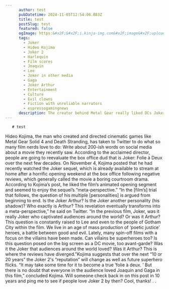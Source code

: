 ```yaml
---
      author: test
      pubDatetime: 2024-11-05T12:54:06.083Z
      title: test
      postSlug: test
      featured: false
      ogImage: https:&#x2F;&#x2F;i.kinja-img.com&#x2F;image&#x2F;upload&#x2F;c_fit,q_60,w_645&#x2F;3193b9586ef0e3ab51d5b3ce808a84f7.jpg
      tags: 
        - Joker
        - Hideo Kojima
        - Joker 2
        - Harlequin
        - Film scores
        - Joaquin
        - Lee
        - Joker in other media
        - Gaga
        - Joker Arthur
        - Entertainment
        - Culture
        - Evil clowns
        - Fiction with unreliable narrators
        - espressogamingnews
      description: The creator behind Metal Gear really liked DCs Joker Folie a Deux 
---
```

       # test

Hideo Kojima, the man who created and directed cinematic games like Metal Gear Solid 4 and Death Stranding, has taken to Twitter to do what so many film nerds love to do: Write about 200-ish words on social media about a movie they recently saw. According to the acclaimed director, people are going to reevaluate the box office dud that is Joker: Folie à Deux over the next few decades. On November 4, Kojima posted that he had recently watched the Joker sequel, which is already available to stream at home after a horrific opening weekend at the box office following negative reviews, which generally called the movie a boring courtroom drama.
 According to Kojima’s post, he liked the film’s animated opening segment and seemed to enjoy the sequel’s “meta-perspective.” “In the [film’s] trial that follows, the question of his multiple [personalities] is argued from beginning to end. Is the Joker Arthur? Is the Joker another personality (his shadow)? Who exactly is Arthur? This revelation eventually transforms into a meta-perspective,” he said on Twitter.
  “In the previous film, Joker, was it really Joker who captivated audiences around the world? Or was it Arthur? This question is constantly raised to Lee and even to the people of Gotham City within the film. We live in an age of mass production of ‘poetic justice’ heroes, a battle between good and evil. Lately, many spin-off films with a focus on the villains have been made.
 Can villains be superheroes too? Is this question posed on the big screen as a DC movie, too avant-garde? Was it the Joker that audiences around the world loved? Was it Arthur? This is where the reviews have diverged.”Kojima suggests that over the next “10 or 20 years” the Joker 2&#39;s “reputation” will change as well as future superhero flicks. “It may take some time for it to become a true ‘folie à deux.
’ But there is no doubt that everyone in the audience loved Joaquin and Gaga in this film,” concluded Kojima. Will someone check back in on this post in 10 years and ping me to see if people love Joker 2 by then? Cool, thanks!  .
.
      <YouTube id="https://youtu.be/mklEhT_RLos" />
    
